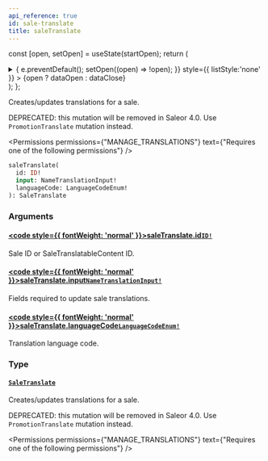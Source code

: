 ```yaml
---
api_reference: true
id: sale-translate
title: saleTranslate
---
```






const [open, setOpen] = useState(startOpen);
return (
<details {...(open ? { open: true } : {})} className="details" style={{ border:'none', boxShadow:'none', background:'var(--ifm-background-color)' }}>
<summary
onClick={(e) => {
e.preventDefault();
setOpen((open) => !open);
}}
style={{ listStyle:'none' }} >
{open ? dataOpen : dataClose}
</summary>
{open && children}
</details>
);
};

Creates/updates translations for a sale.

DEPRECATED: this mutation will be removed in Saleor 4.0. Use `PromotionTranslate` mutation instead.


<Permissions permissions={"MANAGE_TRANSLATIONS"} text={"Requires one of the following permissions"} />


```graphql
saleTranslate(
  id: ID!
  input: NameTranslationInput!
  languageCode: LanguageCodeEnum!
): SaleTranslate
```

### Arguments

#### [<code style={{ fontWeight: 'normal' }}>saleTranslate.<b>id</b></code>](#)<Bullet />[`ID!`](../../../api-reference/miscellaneous/scalars/id.mdx) <Badge class="badge badge--secondary" text="non-null"/> <Badge class="badge badge--secondary" text="scalar"/> <Badge class="badge badge--secondary" text="miscellaneous"/>

Sale ID or SaleTranslatableContent ID.

#### [<code style={{ fontWeight: 'normal' }}>saleTranslate.<b>input</b></code>](#)<Bullet />[`NameTranslationInput!`](../../../api-reference/miscellaneous/inputs/name-translation-input.mdx) <Badge class="badge badge--secondary" text="non-null"/> <Badge class="badge badge--secondary" text="input"/> <Badge class="badge badge--secondary" text="miscellaneous"/>

Fields required to update sale translations.

#### [<code style={{ fontWeight: 'normal' }}>saleTranslate.<b>languageCode</b></code>](#)<Bullet />[`LanguageCodeEnum!`](../../../api-reference/miscellaneous/enums/language-code-enum.mdx) <Badge class="badge badge--secondary" text="non-null"/> <Badge class="badge badge--secondary" text="enum"/> <Badge class="badge badge--secondary" text="miscellaneous"/>

Translation language code.

### Type

#### [`SaleTranslate`](../../../api-reference/discounts/objects/sale-translate.mdx) <Badge class="badge badge--secondary" text="object"/> <Badge class="badge badge--secondary" text="discounts"/>

Creates/updates translations for a sale.

DEPRECATED: this mutation will be removed in Saleor 4.0. Use `PromotionTranslate` mutation instead.


<Permissions permissions={"MANAGE_TRANSLATIONS"} text={"Requires one of the following permissions"} />


